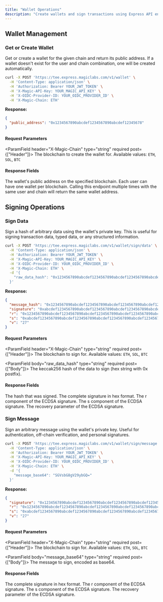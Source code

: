```yaml
---
title: "Wallet Operations"
description: "Create wallets and sign transactions using Express API endpoints for wallet management and signing operations."
---
```


## Wallet Management

### Get or Create Wallet

Get or create a wallet for the given chain and return its public address. If a wallet doesn't exist for the user and chain combination, one will be created automatically.

```bash cURL icon="square-terminal"
curl -X POST 'https://tee.express.magiclabs.com/v1/wallet' \
  -H 'Content-Type: application/json' \
  -H 'Authorization: Bearer YOUR_JWT_TOKEN' \
  -H 'X-Magic-API-Key: YOUR_MAGIC_API_KEY' \
  -H 'X-OIDC-Provider-ID: YOUR_OIDC_PROVIDER_ID' \
  -H 'X-Magic-Chain: ETH' 
```

**Response:**

```json
{
  "public_address": "0x1234567890abcdef1234567890abcdef12345678"
}
```

#### Request Parameters

<ParamField header="X-Magic-Chain" type="string" required post={["Header"]}>
The blockchain to create the wallet for. Available values: `ETH`, `SOL`, `BTC`
</ParamField>

#### Response Fields

<ResponseField name="public_address" type="string">
The wallet's public address on the specified blockchain.
</ResponseField>

<Info>
Each user can have one wallet per blockchain. Calling this endpoint multiple times with the same user and chain will return the same wallet address.
</Info>

## Signing Operations

### Sign Data

Sign a hash of arbitrary data using the wallet's private key. This is useful for signing transaction data, typed data, or any structured information.

```bash cURL icon="square-terminal"
curl -X POST 'https://tee.express.magiclabs.com/v1/wallet/sign/data' \
  -H 'Content-Type: application/json' \
  -H 'Authorization: Bearer YOUR_JWT_TOKEN' \
  -H 'X-Magic-API-Key: YOUR_MAGIC_API_KEY' \
  -H 'X-OIDC-Provider-ID: YOUR_OIDC_PROVIDER_ID' \
  -H 'X-Magic-Chain: ETH' \
  -d '{
    "raw_data_hash": "0x1234567890abcdef1234567890abcdef1234567890abcdef1234567890abcdef"
  }'
```

**Response:**

```json
{
  "message_hash": "0x1234567890abcdef1234567890abcdef1234567890abcdef1234567890abcdef",
  "signature": "0xabcdef1234567890abcdef1234567890abcdef1234567890abcdef1234567890",
  "r": "0x1234567890abcdef1234567890abcdef1234567890abcdef1234567890abcdef",
  "s": "0xabcdef1234567890abcdef1234567890abcdef1234567890abcdef12345678",
  "v": "27"
}
```

#### Request Parameters

<ParamField header="X-Magic-Chain" type="string" required post={["Header"]}>
The blockchain to sign for. Available values: `ETH`, `SOL`, `BTC`
</ParamField>

<ParamField body="raw_data_hash" type="string" required post={["Body"]}>
The keccak256 hash of the data to sign (hex string with 0x postfix).
</ParamField>

#### Response Fields

<ResponseField name="message_hash" type="string">
The hash that was signed.
</ResponseField>

<ResponseField name="signature" type="string">
The complete signature in hex format.
</ResponseField>

<ResponseField name="r" type="string">
The r component of the ECDSA signature.
</ResponseField>

<ResponseField name="s" type="string">
The s component of the ECDSA signature.
</ResponseField>

<ResponseField name="v" type="string">
The recovery parameter of the ECDSA signature.
</ResponseField>

### Sign Message

Sign an arbitrary message using the wallet's private key. Useful for authentication, off-chain verification, and personal signatures.

```bash cURL icon="square-terminal"
curl -X POST 'https://tee.express.magiclabs.com/v1/wallet/sign/message' \
  -H 'Content-Type: application/json' \
  -H 'Authorization: Bearer YOUR_JWT_TOKEN' \
  -H 'X-Magic-API-Key: YOUR_MAGIC_API_KEY' \
  -H 'X-OIDC-Provider-ID: YOUR_OIDC_PROVIDER_ID' \
  -H 'X-Magic-Chain: ETH' \
  -d '{
    "message_base64": "SGVsbG8gV29ybGQ="
  }'
```

**Response:**

```json
{
  "signature": "0x1234567890abcdef1234567890abcdef1234567890abcdef1234567890abcdef1234567890abcdef1234567890abcdef1234567890abcdef12",
  "r": "0x1234567890abcdef1234567890abcdef1234567890abcdef1234567890abcdef",
  "s": "0xabcdef1234567890abcdef1234567890abcdef1234567890abcdef12345678",
  "v": "27"
}
```

#### Request Parameters

<ParamField header="X-Magic-Chain" type="string" required post={["Header"]}>
The blockchain to sign for. Available values: `ETH`, `SOL`, `BTC`
</ParamField>

<ParamField body="message_base64" type="string" required post={["Body"]}>
The message to sign, encoded as base64.
</ParamField>

#### Response Fields

<ResponseField name="signature" type="string">
The complete signature in hex format.
</ResponseField>

<ResponseField name="r" type="string">
The r component of the ECDSA signature.
</ResponseField>

<ResponseField name="s" type="string">
The s component of the ECDSA signature.
</ResponseField>

<ResponseField name="v" type="string">
The recovery parameter of the ECDSA signature.
</ResponseField>

